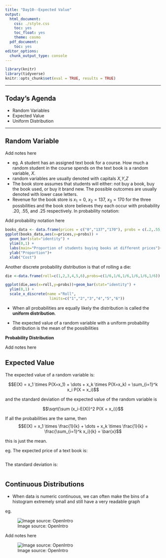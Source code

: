 ```yaml
---
title: "Day10--Expected Value"
output:
  html_document:
    css: ./style.css
    toc: yes
    toc_float: yes
    theme: cosmo
  pdf_document:
    toc: yes
editor_options:
  chunk_output_type: console
---
```

  
```r
library(knitr)
library(tidyverse)
knitr::opts_chunk$set(eval = TRUE, results = TRUE)
```

---
  
## Today's Agenda
- Random Variables
- Expected Value
- Uniform Distribution

---

## Random Variable

Add notes here


- eg. A student has an assigned text book for a course. How much a random student in the course spends on the text book is a random variable, $X$.
- random variables are usually denoted with capitals $X$,$Y$,$Z$
- The book store assumes that students will either: not buy a book, buy the book used, or buy it brand new. The possible outcomes are usually denoted with lower case letters.
- Revenue for the book store is $x_1 = 0$, $x_2 = 137$, $x_3 = 170$ for the three possbilities and the book store believes they each occur with probability $.20$, $.55$, and $.25$ respectively. In probability notation:

Add probability notation here


```r
books_data <- data.frame(prices = c("0","137","170"), probs = c(.2,.55,.25))
ggplot(books_data,aes(x=prices,y=probs)) + 
  geom_bar(stat="identity") +
  ylim(0,1) +
  labs(main="Proportion of students buying books at different prices")+
  ylab("Proportion")+ 
  xlab("Cost")
```

Another discrete probability distribution is that of rolling a die:

```r
die <-data.frame(roll=c(1,2,3,4,5,6),probs=c(1/6,1/6,1/6,1/6,1/6,1/6))

ggplot(die,aes(x=roll,y=probs))+geom_bar(stat="identity") +
  ylim(0,1) + 
  scale_x_discrete(name ="Roll", 
                    limits=c("1","2","3","4","5","6"))
```

- When all probabilities are equally likely the distribution is called the **uniform distribution**. 

- The expected value of a random variable with a uniform probability distribution is the mean of the possibilities


**Probability Distribution**

Add notes here

## Expected Value

The expected value of a random variable is:

$$E(X) = x_1 \times P(X=x_1) + \dots + x_k \times P(X=x_k) = \sum_{i=1}^k x_i P(X = x_i)$$

and the standard deviation of the expected value of the random variable is 

$$\sqrt{\sum (x_i-E(X))^2 P(X = x_i)}$$

If all the probabilities are the same, then 
$$E(X) = x_1 \times \frac{1}{k} + \dots + x_k \times \frac{1}{k} = \frac{\sum_{i=1}^k x_i}{k} = \bar{x}$$

this is just the mean.

eg. The expected price of a text book is:

```r

```


The standard deviation is:

```r

```

## Continuous Distributions
-   When data is numeric continuous, we can often make the bins of a histogram extremely small and still have a very readable graph

eg.

![Image source: OpenIntro](hists.png)

Add notes here

![Image source: OpenIntro](hist2.png)

